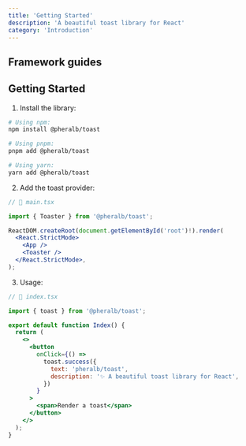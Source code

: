 ```yaml
---
title: 'Getting Started'
description: 'A beautiful toast library for React'
category: 'Introduction'
---
```



<Hero />

## Framework guides

<Usage />

## Getting Started

1. Install the library:

```bash
# Using npm:
npm install @pheralb/toast

# Using pnpm:
pnpm add @pheralb/toast

# Using yarn:
yarn add @pheralb/toast
```

2. Add the toast provider:

```jsx
// 📃 main.tsx

import { Toaster } from '@pheralb/toast';

ReactDOM.createRoot(document.getElementById('root')!).render(
  <React.StrictMode>
    <App />
    <Toaster />
  </React.StrictMode>,
);
```

3. Usage:

```jsx
// 📃 index.tsx

import { toast } from '@pheralb/toast';

export default function Index() {
  return (
    <>
      <button
        onClick={() =>
          toast.success({
            text: 'pheralb/toast',
            description: '✨ A beautiful toast library for React',
          })
        }
      >
        <span>Render a toast</span>
      </button>
    </>
  );
}
```
